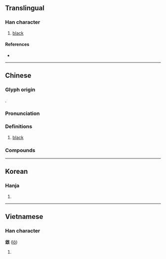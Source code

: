 {{character info}}
==Translingual==

===Han character===
{{Han char|rn=95|rad=玄|as=06|sn=11|four=08732|canj=YIOHV}}

# [[black]]

====References====
* {{Han ref|kx=0726.010|dkj=20818|dj=1135.050|hdz=10289.020|uh=7388|ud=29576|bh=D66A|bd=54890}}

----

==Chinese==
{{zh-forms|alt=𪑄, 㢳, 𢏾, 𢐸, 𪒓, 𤣧}}

===Glyph origin===
{{Han etym}}
{{Han compound|玄|旅|t1=deep, mysterious|abb2=y|ls=psc|c1=s|c2=p}}.

===Pronunciation===
{{zh-pron
|m=lú
|c=lou4
|mc=y
|oc=y
|ma=
|cat=
}}

===Definitions===
{{zh-hanzi}}

# [[black]]

===Compounds===
{{zh-der|玈弓彤矢|玈矢|玈弓}}

----

==Korean==

===Hanja===
{{ko-hanja|hangeul=[[로]], [[노]]|eumhun=|rv=ro, no|mr=ro, no|y=lo, no}}

# {{rfdef|ko|sort=玄06}}

----

==Vietnamese==

===Han character===
'''玈''' ([[lô]])

# {{rfdef|vi}}

{{cln|vi|Han tu}}